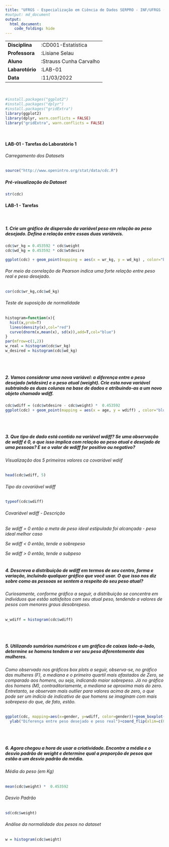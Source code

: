 ```yaml
---
title: "UFRGS - Especialização em Ciência de Dados SERPRO - INF/UFRGS (2022-2023)"
#output: md_document
output: 
  html_document:
    code_folding: hide
---
```


|                 |                        |
|-----------------|------------------------|
| **Disciplina**  |      :CD001-Estatística|
| **Professora**  |          :Lisiane Selau|
| **Aluno**       | :Strauss Cunha Carvalho|
| **Labarotório** |                 :LAB-01|
| **Data**        |             :11/03/2022|

<br>

```r
#install.packages("ggplot2")
#install.packages("dplyr")
#install.packages("gridExtra")
library(ggplot2)
library(dplyr, warn.conflicts = FALSE)
library("gridExtra", warn.conflicts = FALSE)
```

<br>

#### **LAB-01** - Tarefas do Laboratório 1

###### Carregamento dos Datasets

```r
source("http://www.openintro.org/stat/data/cdc.R")
```

##### Pré-visualização do Dataset

```r
str(cdc)
```

#### **LAB-1** - Tarefas

<br>

##### **1. Crie um gráfico de dispersão da variável peso em relação ao peso desejado. Defina a relação entre essas duas variáveis.**

```r
cdc$wr_kg = 0.453592 * cdc$weight
cdc$wd_kg = 0.453592 * cdc$wtdesire
```

```r
ggplot(cdc) + geom_point(mapping = aes(x = wr_kg, y = wd_kg) , color="blue") + ggtitle("Peso real x Peso desejado - Kg") 
```

###### *Por meio da correlação de Pearson indica uma forte relação entre peso real e peso desejado.*

```r
cor(cdc$wr_kg,cdc$wd_kg)
```

###### *Teste de suposição de normalidade*

```r
histogram=function(x){
  hist(x,prob=T)
  lines(density(x),col="red")
  curve(dnorm(x,mean(x), sd(x)),add=T,col="blue")
}
par(mfrow=c(1,2))
w_real = histogram(cdc$wr_kg)
w_desired = histogram(cdc$wd_kg)
```

<br> <br>

##### **2. Vamos considerar uma nova variável: a diferença entre o peso desejado (wtdesire) e o peso atual (weight). Crie esta nova variável subtraindo as duas colunas na base de dados e atribuindo-as a um novo objeto chamado wdiff.**

```r
cdc$wdiff = (cdc$wtdesire - cdc$weight) *  0.453592 
ggplot(cdc) + geom_point(mapping = aes(x = age, y = wdiff) , color="blue") + ggtitle("Peso desejado (Kg) - Peso real (Kg) * idade") 
```

<br> <br>

##### **3. Que tipo de dado está contido na variável wdiff? Se uma observação de wdiff é 0, o que isso implica com relação ao peso atual e desejado de uma pessoas? E se o valor de wdiff for positivo ou negativo?**

###### *Visualização dos 5 primeiros valores ca covariável wdiif*

```r
head(cdc$wdiff, 5)
```

###### *Tipo da covariável wdiff*

```r
typeof(cdc$wdiff)
```

###### *Covariável wdiff - Descrição*

*Se wdiff = 0 então a meta de peso ideal estipulada foi alcançada - peso ideal melhor caso* 
<br>

*Se wdiff \< 0 então, tende a sobrepeso* 
<br>

*Se wdiff \> 0 então, tende a subpeso*
<br> 
<br>

##### **4. Descreva a distribuição de wdiff em termos de seu centro, forma e variação, incluindo qualquer gráfico que você usar. O que isso nos diz sobre como as pessoas se sentem a respeito do seu peso atual?**

###### *Curiosamente, conforme gráfico a seguir, a distribuição se concentra em indivíduos que estão satisfeitos com seu atual peso, tendendo a valores de pesos com menores graus desobrepeso.*

```r
w_wdiff = histogram(cdc$wdiff)
```

<br> <br>

##### **5. Utilizando sumários numéricos e um gráfico de caixas lado-a-lado, determine se homens tendem a ver seu peso diferentemente das mulheres.**

###### *Como observado nos gráficos box plots a seguir, observa-se, no gráfico das mulheres (F), a mediana e o primeiro quartil mais afastados de Zero, se comparado aos homens, ou seja, indicando maior sobrepeso. Já no gráfico dos homens (M), contraditoriamente, a mediana se aproxima mais do zero. Entretanto, se observam mais outlier para valores acima de zero, o que pode ser um indício de indicativo de que homens se imaginam com mais sobrepeso do que, de fato, estão.*

```r
ggplot(cdc, mapping=aes(x=gender, y=wdiff, color=gender))+geom_boxplot()+geom_boxplot(outlier.color = "red")+ xlab("Gênero") + 
  ylab("Diferença entre peso desejado e peso real")+coord_flip(xlim=c(0, 2))
```

<br> <br>

##### **6. Agora chegou a hora de usar a criatividade. Encontre a média e o desvio padrão de weight e determine qual a proporção de pesos que estão a um desvio padrão da média.**

###### *Média do peso (em Kg)*

```r
mean(cdc$weight) *  0.453592 
```

###### *Desvio Padrão*

```r
sd(cdc$weight) 
```

###### *Análise da normalidade dos pesos no dataset*

```r
w = histogram(cdc$weight)
```